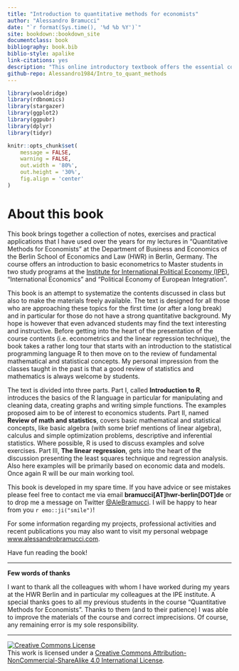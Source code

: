 ```yaml
--- 
title: "Introduction to quantitative methods for economists"
author: "Alessandro Bramucci"
date: "`r format(Sys.time(), '%d %b %Y')`"
site: bookdown::bookdown_site
documentclass: book
bibliography: book.bib
biblio-style: apalike
link-citations: yes
description: "This online introductory textbook offers the essential coding and quantitative skills to students in economics and social sciences in general."
github-repo: Alessandro1984/Intro_to_quant_methods
---
```


```r
library(wooldridge)
library(rdbnomics)
library(stargazer)
library(ggplot2)
library(ggpubr)
library(dplyr)
library(tidyr)

knitr::opts_chunk$set(
	message = FALSE,
	warning = FALSE,
	out.width = '80%',
	out.height = '30%',
	fig.align = 'center'
)

```

# About this book {.unnumbered}

This book brings together a collection of notes, exercises and practical applications that I have used over the years for my lectures in "Quantitative Methods for Economists" at the Department of Business and Economics of the Berlin School of Economics and Law (HWR) in Berlin, Germany. The course offers an introduction to basic econometrics to Master students in two study programs at the [Institute for International Political Economy (IPE)](https://www.ipe-berlin.org/en/), "International Economics" and "Political Economy of European Integration".

This book is an attempt to systematize the contents discussed in class but also to make the materials freely available. The text is designed for all those who are approaching these topics for the first time (or after a long break) and in particular for those do not have a strong quantitative background. My hope is however that even advanced students may find the text interesting and instructive. Before getting into the heart of the presentation of the course contents (i.e. econometrics and the linear regression technique), the book takes a rather long tour that starts with an introduction to the statistical programming language R to then move on to the review of fundamental mathematical and statistical concepts. My personal impression from the classes taught in the past is that a good review of statistics and mathematics is always welcome by students.

The text is divided into three parts. Part I, called **Introduction to R**, introduces the basics of the R language in particular for manipulating and cleaning data, creating graphs and writing simple functions. The examples proposed aim to be of interest to economics students. Part II, named **Review of math and statistics**, covers basic mathematical and statistical concepts, like basic algebra (with some brief mentions of linear algebra), calculus and simple optimization problems, descriptive and inferential statistics. Where possible, R is used to discuss examples and solve exercises. Part III, **The linear regression**, gets into the heart of the discussion presenting the least squares technique and regression analysis. Also here examples will be primarily based on economic data and models. Once again R will be our main working tool.

This book is developed in my spare time. If you have advice or see mistakes please feel free to contact me via email **bramucci[AT]hwr-berlin[DOT]de** or to drop me a message on Twitter [\@AleBramucci](https://twitter.com/AleBramucci). I will be happy to hear from you `r emo::ji("smile")`!

For some information regarding my projects, professional activities and recent publications you may also want to visit my personal webpage [www.alessandrobramucci.com](https://www.alessandrobramucci.com/).

Have fun reading the book!

---

**Few words of thanks**

I want to thank all the colleagues with whom I have worked during my years at the HWR Berlin and in particular my colleagues at the IPE institute. A special thanks goes to all my previous students in the course "Quantitative Methods for Economists". Thanks to them (and to their patience) I was able to improve the materials of the course and correct imprecisions. Of course, any remaining error is my sole responsibility.

---

<a rel="license" href="http://creativecommons.org/licenses/by-nc-sa/4.0/"><img alt="Creative Commons License" style="border-width:0" src="https://i.creativecommons.org/l/by-nc-sa/4.0/88x31.png" /></a><br />This work is licensed under a <a rel="license" href="http://creativecommons.org/licenses/by-nc-sa/4.0/">Creative Commons Attribution-NonCommercial-ShareAlike 4.0 International License</a>.

<!-- # ```{r include = FALSE} -->
<!-- # # automatically create a bib database for R packages -->
<!-- # knitr::write_bib(c( -->
<!-- #   .packages(), 'bookdown', 'knitr', 'rmarkdown' -->
<!-- # ), 'packages.bib') -->
<!-- # ``` -->
